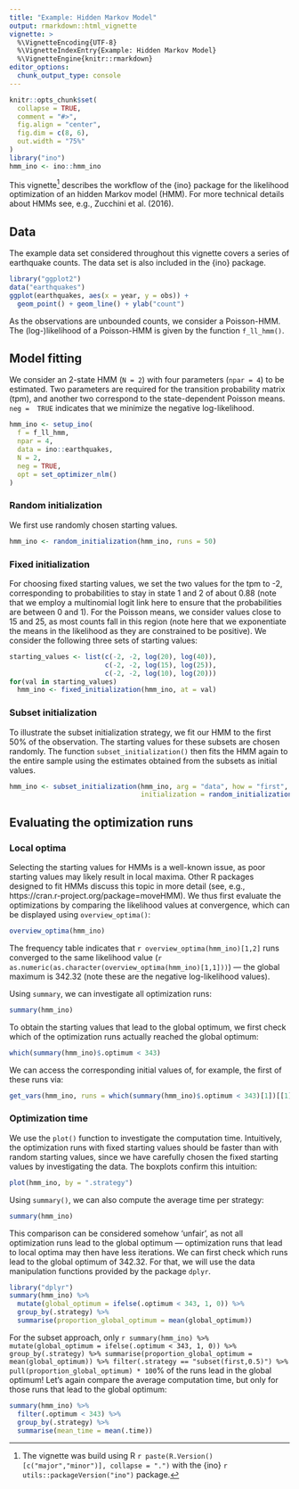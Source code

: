 ```yaml
---
title: "Example: Hidden Markov Model"
output: rmarkdown::html_vignette
vignette: >
  %\VignetteEncoding{UTF-8}
  %\VignetteIndexEntry{Example: Hidden Markov Model}
  %\VignetteEngine{knitr::rmarkdown}
editor_options: 
  chunk_output_type: console
---
```


```r
knitr::opts_chunk$set(
  collapse = TRUE,
  comment = "#>",
  fig.align = "center",
  fig.dim = c(8, 6), 
  out.width = "75%"
)
library("ino")
hmm_ino <- ino::hmm_ino
```

This vignette^[The vignette was build using R `r paste(R.Version()[c("major","minor")], collapse = ".")` with the {ino} `r utils::packageVersion("ino")` package.] describes the workflow of the {ino} package for the likelihood optimization of an hidden Markov model (HMM). For more technical details about HMMs see, e.g.,  Zucchini et al. (2016).

## Data

The example data set considered throughout this vignette covers a series of earthquake counts. The data set is also included in the {ino} package.

```r
library("ggplot2")
data("earthquakes")
ggplot(earthquakes, aes(x = year, y = obs)) +
  geom_point() + geom_line() + ylab("count")
```

As the observations are unbounded counts, we consider a Poisson-HMM. The (log-)likelihood of a Poisson-HMM is given by the function `f_ll_hmm()`.

## Model fitting

We consider an 2-state HMM (`N = 2`) with four parameters (`npar = 4`) to be estimated. Two parameters are required for the transition probability matrix (tpm), and another two correspond to the state-dependent Poisson means. `neg =  TRUE` indicates that we minimize the negative log-likelihood.  

```r
hmm_ino <- setup_ino(
  f = f_ll_hmm,
  npar = 4,
  data = ino::earthquakes,
  N = 2,
  neg = TRUE,
  opt = set_optimizer_nlm()
)
```

### Random initialization

We first use randomly chosen starting values. 

```r
hmm_ino <- random_initialization(hmm_ino, runs = 50)
```


### Fixed initialization

For choosing fixed starting values, we set the two values for the tpm to -2, corresponding to probabilities to stay in state 1 and 2 of about 0.88 (note that we employ a multinomial logit link here to ensure that the probabilities are between 0 and 1). For the Poisson means, we consider values close to 15 and 25, as most counts fall in this region (note here that we exponentiate the means in the likelihood as they are constrained to be positive). We consider the following three sets of starting values:

```r
starting_values <- list(c(-2, -2, log(20), log(40)), 
                        c(-2, -2, log(15), log(25)),
                        c(-2, -2, log(10), log(20)))
for(val in starting_values)
  hmm_ino <- fixed_initialization(hmm_ino, at = val)
```

### Subset initialization

To illustrate the subset initialization strategy, we fit our HMM to the first 50\% of the observation. The starting values for these subsets are chosen randomly. The function `subset_initialization()` then fits the HMM again to the entire sample using the estimates obtained from the subsets as initial values.

```r
hmm_ino <- subset_initialization(hmm_ino, arg = "data", how = "first", prop = 0.5,
                                 initialization = random_initialization(runs = 10))
```


## Evaluating the optimization runs

### Local optima

Selecting the starting values for HMMs is a well-known issue, as poor starting values may likely result in local maxima. Other R packages designed to fit HMMs discuss this topic in more detail (see, e.g., https://cran.r-project.org/package=moveHMM). We thus first evaluate the optimizations by comparing the likelihood values at convergence, which can be displayed using `overview_optima()`:

```r
overview_optima(hmm_ino)
```

The frequency table indicates that `r overview_optima(hmm_ino)[1,2]` runs converged to the same likelihood value (`r as.numeric(as.character(overview_optima(hmm_ino)[1,1]))`) --- the global maximum is 342.32 (note these are the negative log-likelihood values).  

Using `summary`, we can investigate all optimization runs:

```r
summary(hmm_ino)
```

To obtain the starting values that lead to the global optimum, we first check which of the optimization runs actually reached the global optimum:

```r
which(summary(hmm_ino)$.optimum < 343)
```

We can access the corresponding initial values of, for example, the first of these runs via:


```r
get_vars(hmm_ino, runs = which(summary(hmm_ino)$.optimum < 343)[1])[[1]]$.init
```


### Optimization time

We use the `plot()` function to investigate the computation time. Intuitively, the optimization runs with fixed starting values should be faster than with random starting values, since we have carefully chosen the fixed starting values by investigating the data. The boxplots confirm this intuition: 

```r
plot(hmm_ino, by = ".strategy")
```

Using `summary()`, we can also compute the average time per strategy:

```r
summary(hmm_ino)
```

This comparison can be considered somehow 'unfair', as not all optimization runs lead to the global optimum --- optimization runs that lead to local optima may then have less iterations. We can first check which runs lead to the global optimum of 342.32. For that, we will use the data manipulation functions provided by the package `dplyr`.

```r
library("dplyr")
summary(hmm_ino) %>% 
  mutate(global_optimum = ifelse(.optimum < 343, 1, 0)) %>% 
  group_by(.strategy) %>% 
  summarise(proportion_global_optimum = mean(global_optimum))
```

For the subset approach, only `r summary(hmm_ino) %>% mutate(global_optimum = ifelse(.optimum < 343, 1, 0)) %>% group_by(.strategy) %>% summarise(proportion_global_optimum = mean(global_optimum)) %>% filter(.strategy == "subset(first,0.5)") %>% pull(proportion_global_optimum) * 100`\% of the runs lead in the global optimum!
Let's again compare the average computation time, but only for those runs that lead to the global optimum:

```r
summary(hmm_ino) %>% 
  filter(.optimum < 343) %>% 
  group_by(.strategy) %>% 
  summarise(mean_time = mean(.time))
```

